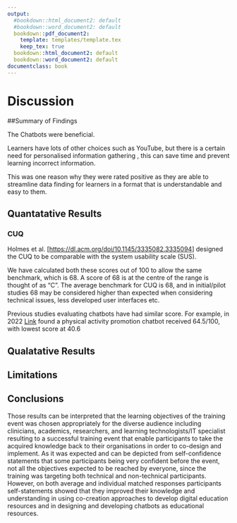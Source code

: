 ```yaml
---
output:
  #bookdown::html_document2: default
  #bookdown::word_document2: default
  bookdown::pdf_document2:
    template: templates/template.tex
    keep_tex: true
  bookdown::html_document2: default
  bookdown::word_document2: default
documentclass: book
---
```


# Discussion {#Discussion}

\minitoc <!-- this will include a mini table of contents-->

##Summary of Findings

The Chatbots were beneficial.

Learners have lots of other choices such as YouTube, but there is a certain need for personalised information gathering , this can save time and prevent learning incorrect information.

This was one reason why they were rated positive as they are able to streamline data finding for learners in a format that is understandable and easy to them.

## Quantatative Results

### CUQ

Holmes et al. [<https://dl.acm.org/doi/10.1145/3335082.3335094>] designed the CUQ to be comparable with the system usability scale (SUS).

We have calculated both these scores out of 100 to allow the same benchmark, which is 68.
A score of 68 is at the centre of the range is thought of as "C".
The average benchmark for CUQ is 68, and in initial/pilot studies 68 may be considered higher than expected when considering technical issues, less developed user interfaces etc.

Previous studies evaluating chatbots have had similar score.
For example, in 2022 [Link](a%3C%20href= "https://pubmed.ncbi.nlm.nih.gov/35629252/") found a physical activity promotion chatbot received 64.5/100, with lowest score at 40.6

## Qualatative Results

## Limitations

## Conclusions

Those results can be interpreted that the learning objectives of the training event was chosen appropriately for the diverse audience including clinicians, academics, researchers, and learning technologists/IT specialist resulting to a successful training event that enable participants to take the acquired knowledge back to their organisations in order to co-design and implement.
As it was expected and can be depicted from self-confidence statements that some participants being very confident before the event, not all the objectives expected to be reached by everyone, since the training was targeting both technical and non-technical participants.
However, on both average and individual matched responses participants self-statements showed that they improved their knowledge and understanding in using co-creation approaches to develop digital education resources and in designing and developing chatbots as educational resources.
